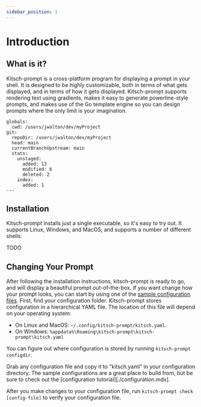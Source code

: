 ```yaml
---
sidebar_position: 1
---
```


# Introduction


## What is it?

Kitsch-prompt is a cross-platform program for displaying a prompt in your shell. It is designed to be highly customizable, both in terms of what gets displayed, and in terms of how it gets displayed. Kitsch-prompt supports rendering text using gradients, makes it easy to generate powerline-style prompts, and makes use of the Go template engine so you can design prompts where the only limit is your imagination.

```kitsch
globals:
  cwd: /users/jwalton/dev/myProject
git:
  repoDir: /users/jwalton/dev/myProject
  head: main
  currentBranchUpstream: main
  stats:
    unstaged:
      added: 13
      modified: 6
      deleted: 2
    index:
      added: 1
---
```

## Installation

Kitsch-prompt installs just a single executable, so it's easy to try out. It supports Linux, Windows, and MacOS, and supports a number of different shells.

TODO

## Changing Your Prompt

After following the installation instructions, kitsch-prompt is ready to go, and will display a beautiful prompt out-of-the-box. If you want change how your prompt looks, you can start by using one of the [sample configuration files](https://github.com/jwalton/kitsch-prompt/tree/master/sampleconfig). First, find your configuration folder. Kitsch-prompt stores configuration in a hierarchical YAML file. The location of this file will depend on your operating system:

- On Linux and MacOS: `~/.config/kitsch-prompt/kitsch.yaml`.
- On Windows: `%appdata%\Roaming\kitsch-prompt\kitsch-prompt\kitsch.yaml`

You can figure out where configuration is stored by running `kitsch-prompt configdir`.

Grab any configuration file and copy it to "kitsch.yaml" in your configuration directory. The sample configurations are a great place to build from, but be sure to check out the [configuration tutorial][./configuration.mdx].

After you make changes to your configuration file, run `kitsch-prompt check [config-file]` to verify your configuration file.
